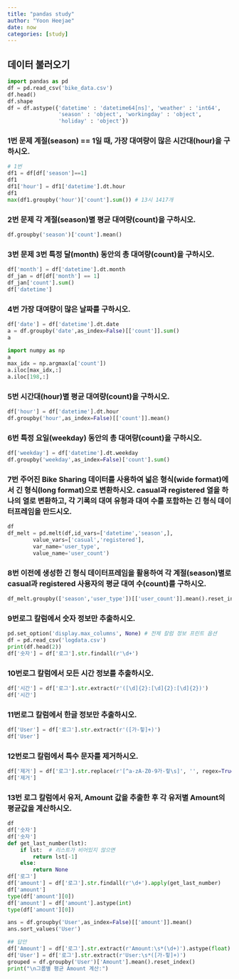 ```yaml
---
title: "pandas study"
author: "Yoon Heejae"
date: now
categories: [study]
---
```


## 데이터 불러오기
```python
import pandas as pd
df = pd.read_csv('bike_data.csv')
df.head()
df.shape
df = df.astype({'datetime' : 'datetime64[ns]', 'weather' : 'int64', 
                'season' : 'object', 'workingday' : 'object', 
                'holiday' : 'object'})
```

### 1번 문제 계절(season) == 1일 때, 가장 대여량이 많은 시간대(hour)을 구하시오.

```python
# 1번
df1 = df[df['season']==1]
df1
df1['hour'] = df1['datetime'].dt.hour
df1
max(df1.groupby('hour')['count'].sum()) # 13시 1417개
```

### 2번 문제 각 계절(season)별 평균 대여량(count)을 구하시오.

```python
df.groupby('season')['count'].mean()
```

### 3번 문제 3번 특정 달(month) 동안의 총 대여량(count)을 구하시오.
```python
df['month'] = df['datetime'].dt.month
df_jan = df[df['month'] == 1]
df_jan['count'].sum()
df['datetime']
```

### 4번 가장 대여량이 많은 날짜를 구하시오.
```python
df['date'] = df['datetime'].dt.date
a = df.groupby('date',as_index=False)[['count']].sum()
a

import numpy as np
a
max_idx = np.argmax(a['count'])
a.iloc[max_idx,:]
a.iloc[198,:]
```

### 5번 시간대(hour)별 평균 대여량(count)을 구하시오.
```python
df['hour'] = df['datetime'].dt.hour
df.groupby('hour',as_index=False)[['count']].mean()
```

### 6번 특정 요일(weekday) 동안의 총 대여량(count)을 구하시오.
```python
df['weekday'] = df['datetime'].dt.weekday
df.groupby('weekday',as_index=False)['count'].sum()
```

### 7번 주어진 Bike Sharing 데이터를 사용하여 넓은 형식(wide format)에서 긴 형식(long format)으로 변환하시오. casual과 registered 열을 하나의 열로 변환하고, 각 기록의 대여 유형과 대여 수를 포함하는 긴 형식 데이터프레임을 만드시오.

```python
df
df_melt = pd.melt(df,id_vars=['datetime','season',],
        value_vars=['casual','registered'],
        var_name='user_type',
        value_name='user_count')
```

### 8번 이전에 생성한 긴 형식 데이터프레임을 활용하여 각 계절(season)별로 casual과 registered 사용자의 평균 대여 수(count)를 구하시오.

```python
df_melt.groupby(['season','user_type'])[['user_count']].mean().reset_index()
```

### 9번로그 칼럼에서 숫자 정보만 추출하시오.
```python
pd.set_option('display.max_columns', None) # 전체 칼럼 정보 프린트 옵션
df = pd.read_csv('logdata.csv')
print(df.head(2))
df['숫자'] = df['로그'].str.findall(r'\d+')
```

### 10번로그 칼럼에서 모든 시간 정보를 추출하시오.
```python
df['시간'] = df['로그'].str.extract(r'([\d]{2}:[\d]{2}:[\d]{2})')
df['시간']
```

### 11번로그 칼럼에서 한글 정보만 추출하시오.
```python
df['User'] = df['로그'].str.extract(r'([가-힣]+)')
df['User']
```

### 12번로그 칼럼에서 특수 문자를 제거하시오.
```python
df['제거'] = df['로그'].str.replace(r'[^a-zA-Z0-9가-힣\s]', '', regex=True)
df['제거']
```

### 13번 로그 칼럼에서 유저, Amount 값을 추출한 후 각 유저별 Amount의 평균값을 계산하시오.
```python
df
df['숫자']
df['숫자']
def get_last_number(lst):
    if lst:  # 리스트가 비어있지 않으면
        return lst[-1]
    else:
        return None
df['로그']
df['amount'] = df['로그'].str.findall(r'\d+').apply(get_last_number)
df['amount']
type(df['amount'][0])
df['amount'] = df['amount'].astype(int)
type(df['amount'][0])

ans = df.groupby('User',as_index=False)[['amount']].mean()
ans.sort_values('User')

## 답안
df['Amount'] = df['로그'].str.extract(r'Amount:\s*(\d+)').astype(float)
df['User'] = df['로그'].str.extract(r'User:\s*([가-힣]+)')
grouped = df.groupby('User')['Amount'].mean().reset_index()
print("\n그룹별 평균 Amount 계산:")
```

